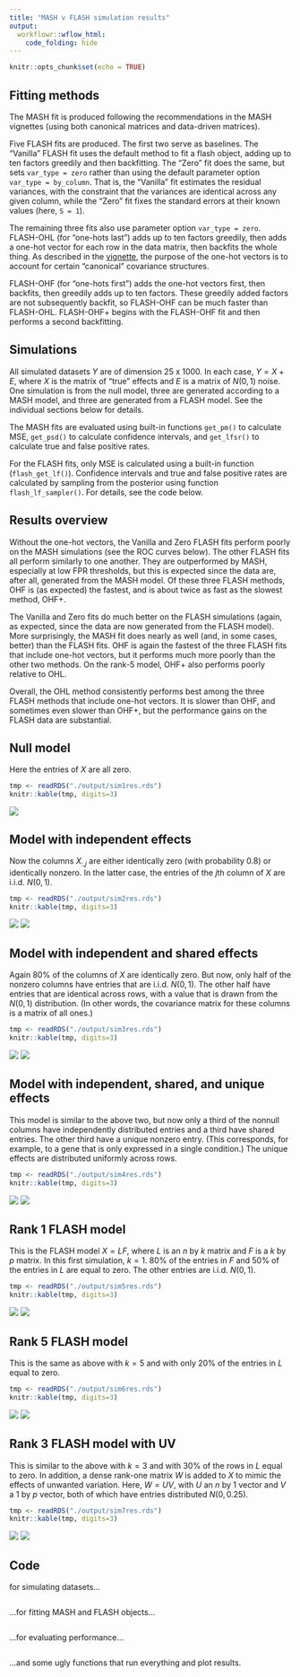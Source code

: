```yaml
---
title: "MASH v FLASH simulation results"
output: 
  workflowr::wflow_html:
    code_folding: hide
---
```


```r
knitr::opts_chunk$set(echo = TRUE)
```

## Fitting methods

The MASH fit is produced following the recommendations in the MASH vignettes (using both canonical matrices and data-driven matrices).

Five FLASH fits are produced. The first two serve as baselines. The "Vanilla" FLASH fit uses the default method to fit a flash object, adding up to ten factors greedily and then backfitting. The "Zero" fit does the same, but sets `var_type = zero` rather than using the default parameter option `var_type = by_column`. That is, the "Vanilla" fit estimates the residual variances, with the constraint that the variances are identical across any given column, while the "Zero" fit fixes the standard errors at their known values (here, `S = 1`).

The remaining three fits also use parameter option `var_type = zero`. FLASH-OHL (for "one-hots last") adds up to ten factors greedily, then adds a one-hot vector for each row in the data matrix, then backfits the whole thing. As described in the [vignette](intro.html), the purpose of the one-hot vectors is to account for certain "canonical" covariance structures.

FLASH-OHF (for "one-hots first") adds the one-hot vectors first, then backfits, then greedily adds up to ten factors. These greedily added factors are not subsequently backfit, so FLASH-OHF can be much faster than FLASH-OHL. FLASH-OHF+ begins with the FLASH-OHF fit and then performs a second backfitting.


## Simulations

All simulated datasets $Y$ are of dimension 25 x 1000. In each case, $Y = X + E$, where $X$ is the matrix of "true" effects and $E$ is a matrix of $N(0, 1)$ noise. One simulation is from the null model, three are generated according to a MASH model, and three are generated from a FLASH model. See the individual sections below for details. 

The MASH fits are evaluated using built-in functions `get_pm()` to calculate MSE, `get_psd()` to calculate confidence intervals, and `get_lfsr()` to calculate true and false positive rates. 

For the FLASH fits, only MSE is calculated using a built-in function (`flash_get_lf()`). Confidence intervals and true and false positive rates are calculated by sampling from the posterior using function `flash_lf_sampler()`. For details, see the code below.


## Results overview

Without the one-hot vectors, the Vanilla and Zero FLASH fits perform poorly on the MASH simulations (see the ROC curves below). The other FLASH fits all perform similarly to one another. They are outperformed by MASH, especially at low FPR thresholds, but this is expected since the data are, after all, generated from the MASH model. Of these three FLASH methods, OHF is (as expected) the fastest, and is about twice as fast as the slowest method, OHF+.

The Vanilla and Zero fits do much better on the FLASH simulations (again, as expected, since the data are now generated from the FLASH model). More surprisingly, the MASH fit does nearly as well (and, in some cases, better) than the FLASH fits. OHF is again the fastest of the three FLASH fits that include one-hot vectors, but it performs much more poorly than the other two methods. On the rank-5 model, OHF+ also performs poorly relative to OHL.

Overall, the OHL method consistently performs best among the three FLASH methods that include one-hot vectors. It is slower than OHF, and sometimes even slower than OHF+, but the performance gains on the FLASH data are substantial.


## Null model

Here the entries of $X$ are all zero.

```r
tmp <- readRDS("./output/sim1res.rds")
knitr::kable(tmp, digits=3)
```

![](images/sim1time.png)

## Model with independent effects

Now the columns $X_{:, j}$ are either identically zero (with probability 0.8) or identically nonzero. In the latter case, the entries of the $j$th column of $X$ are i.i.d. $N(0, 1)$.

```r
tmp <- readRDS("./output/sim2res.rds")
knitr::kable(tmp, digits=3)
```

![](images/sim2ROC.png)
![](images/sim2time.png)

## Model with independent and shared effects

Again 80% of the columns of $X$ are identically zero. But now, only half of the nonzero columns have entries that are i.i.d. $N(0, 1)$. The other half have entries that are identical across rows, with a value that is drawn from the $N(0, 1)$ distribution. (In other words, the covariance matrix for these columns is a matrix of all ones.)

```r
tmp <- readRDS("./output/sim3res.rds")
knitr::kable(tmp, digits=3)
```

![](images/sim3ROC.png)
![](images/sim3time.png)

## Model with independent, shared, and unique effects

This model is similar to the above two, but now only a third of the nonnull columns have independently distributed entries and a third have shared entries. The other third have a unique nonzero entry. (This corresponds, for example, to a gene that is only expressed in a single condition.) The unique effects are distributed uniformly across rows.

```r
tmp <- readRDS("./output/sim4res.rds")
knitr::kable(tmp, digits=3)
```

![](images/sim4ROC.png)
![](images/sim4time.png)

## Rank 1 FLASH model

This is the FLASH model $X = LF$, where $L$ is an $n$ by $k$ matrix and $F$ is a $k$ by $p$ matrix. In this first simulation, $k = 1$. 80% of the entries in $F$ and 50% of the entries in $L$ are equal to zero. The other entries are i.i.d. $N(0, 1)$.

```r
tmp <- readRDS("./output/sim5res.rds")
knitr::kable(tmp, digits=3)
```

![](images/sim5ROC.png)
![](images/sim5time.png)

## Rank 5 FLASH model 

This is the same as above with $k = 5$ and with only 20% of the entries in $L$ equal to zero.

```r
tmp <- readRDS("./output/sim6res.rds")
knitr::kable(tmp, digits=3)
```

![](images/sim6ROC.png)
![](images/sim6time.png)

## Rank 3 FLASH model with UV

This is similar to the above with $k = 3$ and with 30% of the rows in $L$ equal to zero. In addition, a dense rank-one matrix $W$ is added to $X$ to mimic the effects of unwanted variation. Here, $W = UV$, with $U$ an $n$ by 1 vector and $V$ a 1 by $p$ vector, both of which have entries distributed $N(0, 0.25)$.

```r
tmp <- readRDS("./output/sim7res.rds")
knitr::kable(tmp, digits=3)
```

![](images/sim7ROC.png)
![](images/sim7time.png)


## Code

for simulating datasets...
```r
```

...for fitting MASH and FLASH objects...
```r
```

...for evaluating performance...
```r
```

...and some ugly functions that run everything and plot results.
```r
```
